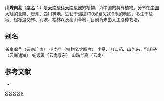 {{Speciesbox 
| taxon = Arisaema yunnanense
| authority = Buchet
}}

'''山珠南星'''（[[学名|学名]]：{{lang|la|''Arisaema yunnanense''}}）是[[天南星科|天南星科]][[天南星属|天南星属]]的植物，为中国的特有植物。分布在[[中国大陆|中国大陆]]的[[云南|云南]]、[[贵州|贵州]]、[[四川|四川]]等地，生长于海拔700米至3,200米的地区，多生于荒地、松栎混交林、荒坡、松林以及高山草地，目前尚未由人工引种栽培。

== 别名 ==
长虫魔芋（云南广南） 小南星（植物名实图考） 半夏、刀口药、山包米、狗闹子（云南通海） 蛇饭果（云南景东） 山珠半夏（云南）

== 参考文献 ==
<div class="references-small">
* {{cite web| url =http://www.bioinfo.cn/db05/KmzwSpecies.php?action=view&id=24435| title =山珠南星| work =《中国高等植物数据库全库》| publisher =中国科学院微生物研究所| author =昆明植物研究所| accessdate =2009-02-25| deadurl =yes| archiveurl =https://web.archive.org/web/20160305102432/http://www.bioinfo.cn/db05/KmzwSpecies.php?action=view&id=24435| archivedate =2016-03-05}}
</div>
{{Taxonbar|from=Q11046342}}

{{DEFAULTSORT:Arisaema yunnanense}}
[[Category:天南星属|S]]
[[Category:中國特有植物|S]]
[[Category:云南植物|S]]
[[Category:贵州植物|S]]
[[Category:四川植物|S]]